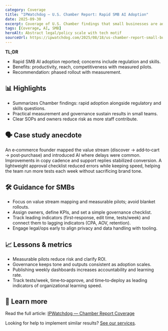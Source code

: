 ```yaml
---
category: Coverage
title: "IPWatchdog — U.S. Chamber Report: Rapid SMB AI Adoption"
date: 2025-09-30
excerpt: Coverage of U.S. Chamber findings that small businesses are adopting AI rapidly, alongside concerns and policy context.
tags: [Coverage, AI, SMB]
heroAlt: Abstract legal/policy scale with tech motif
sourceUrl: https://ipwatchdog.com/2025/08/18/us-chamber-report-small-businesses-rapidly-adopting-ai-despite-regulatory-concerns/id=191298/
---
```


**TL;DR**

- Rapid SMB AI adoption reported; concerns include regulation and skills.
- Benefits: productivity, reach, competitiveness with measured pilots.
- Recommendation: phased rollout with measurement.

## 📊 Highlights

- Summarizes Chamber findings: rapid adoption alongside regulatory and skills questions.
- Practical measurement and governance sustain results in small teams.
- Clear SOPs and owners reduce risk as more staff contribute.

## 🗣 Case study anecdote

An e‑commerce founder mapped the value stream (discover → add‑to‑cart → post‑purchase) and introduced AI where delays were common. Improvements in copy cadence and support replies stabilized conversion. A lightweight approval checklist reduced errors while keeping speed, helping the team run more tests each week without sacrificing brand tone.

## 🛠 Guidance for SMBs

- Focus on value stream mapping and measurable pilots; avoid blanket rollouts.
- Assign owners, define KPIs, and set a simple governance checklist.
- Track leading indicators (first‑response, edit time, tests/week) and connect them to lagging indicators (CPA, AOV, retention).
- Engage legal/ops early to align privacy and data handling with tooling.

## 📈 Lessons & metrics

- Measurable pilots reduce risk and clarify ROI.
- Governance keeps tone and outputs consistent as adoption scales.
- Publishing weekly dashboards increases accountability and learning rate.
- Track tests/week, time‑to‑approve, and time‑to‑deploy as leading indicators of organizational learning speed.

## 🔗 Learn more

Read the full article: <a href="https://ipwatchdog.com/2025/08/18/us-chamber-report-small-businesses-rapidly-adopting-ai-despite-regulatory-concerns/id=191298/" target="_blank" rel="noopener noreferrer">IPWatchdog — Chamber Report Coverage</a>

Looking for help to implement similar results? <a href="/services">See our services</a>.
